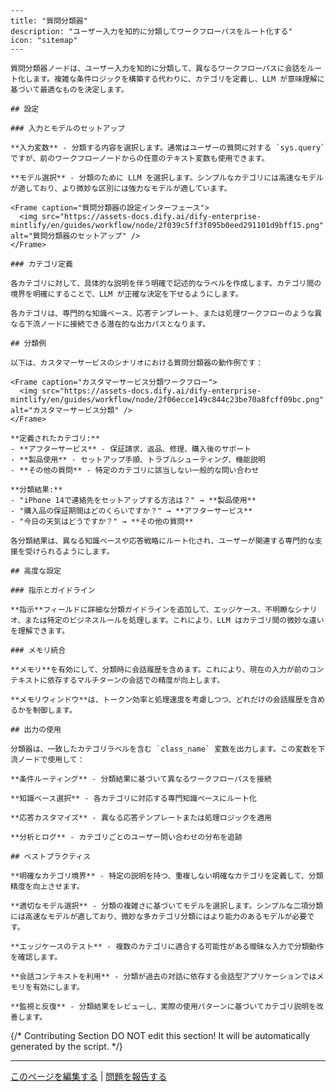```mdx
---
title: "質問分類器"
description: "ユーザー入力を知的に分類してワークフローパスをルート化する"
icon: "sitemap"
---

質問分類器ノードは、ユーザー入力を知的に分類して、異なるワークフローパスに会話をルート化します。複雑な条件ロジックを構築する代わりに、カテゴリを定義し、LLM が意味理解に基づいて最適なものを決定します。

## 設定

### 入力とモデルのセットアップ

**入力変数** - 分類する内容を選択します。通常はユーザーの質問に対する `sys.query` ですが、前のワークフローノードからの任意のテキスト変数も使用できます。

**モデル選択** - 分類のために LLM を選択します。シンプルなカテゴリには高速なモデルが適しており、より微妙な区別には強力なモデルが適しています。

<Frame caption="質問分類器の設定インターフェース">
  <img src="https://assets-docs.dify.ai/dify-enterprise-mintlify/en/guides/workflow/node/2f039c5ff3f095b0eed291101d9bff15.png" alt="質問分類器のセットアップ" />
</Frame>

### カテゴリ定義

各カテゴリに対して、具体的な説明を伴う明確で記述的なラベルを作成します。カテゴリ間の境界を明確にすることで、LLM が正確な決定を下せるようにします。

各カテゴリは、専門的な知識ベース、応答テンプレート、または処理ワークフローのような異なる下流ノードに接続できる潜在的な出力パスとなります。

## 分類例

以下は、カスタマーサービスのシナリオにおける質問分類器の動作例です：

<Frame caption="カスタマーサービス分類ワークフロー">
  <img src="https://assets-docs.dify.ai/dify-enterprise-mintlify/en/guides/workflow/node/2f06ecce149c844c23be70a8fcff09bc.png" alt="カスタマーサービス分類" />
</Frame>

**定義されたカテゴリ:**
- **アフターサービス** - 保証請求、返品、修理、購入後のサポート
- **製品使用** - セットアップ手順、トラブルシューティング、機能説明  
- **その他の質問** - 特定のカテゴリに該当しない一般的な問い合わせ

**分類結果:**
- "iPhone 14で連絡先をセットアップする方法は？" → **製品使用**
- "購入品の保証期間はどのくらいですか？" → **アフターサービス**  
- "今日の天気はどうですか？" → **その他の質問**

各分類結果は、異なる知識ベースや応答戦略にルート化され、ユーザーが関連する専門的な支援を受けられるようにします。

## 高度な設定

### 指示とガイドライン

**指示**フィールドに詳細な分類ガイドラインを追加して、エッジケース、不明瞭なシナリオ、または特定のビジネスルールを処理します。これにより、LLM はカテゴリ間の微妙な違いを理解できます。

### メモリ統合

**メモリ**を有効にして、分類時に会話履歴を含めます。これにより、現在の入力が前のコンテキストに依存するマルチターンの会話での精度が向上します。

**メモリウィンドウ**は、トークン効率と処理速度を考慮しつつ、どれだけの会話履歴を含めるかを制御します。

## 出力の使用

分類器は、一致したカテゴリラベルを含む `class_name` 変数を出力します。この変数を下流ノードで使用して：

**条件ルーティング** - 分類結果に基づいて異なるワークフローパスを接続

**知識ベース選択** - 各カテゴリに対応する専門知識ベースにルート化

**応答カスタマイズ** - 異なる応答テンプレートまたは処理ロジックを適用

**分析とログ** - カテゴリごとのユーザー問い合わせの分布を追跡

## ベストプラクティス

**明確なカテゴリ境界** - 特定の説明を持つ、重複しない明確なカテゴリを定義して、分類精度を向上させます。

**適切なモデル選択** - 分類の複雑さに基づいてモデルを選択します。シンプルな二項分類には高速なモデルが適しており、微妙な多カテゴリ分類にはより能力のあるモデルが必要です。

**エッジケースのテスト** - 複数のカテゴリに適合する可能性がある曖昧な入力で分類動作を確認します。

**会話コンテキストを利用** - 分類が過去の対話に依存する会話型アプリケーションではメモリを有効にします。

**監視と反復** - 分類結果をレビューし、実際の使用パターンに基づいてカテゴリ説明を改善します。
```

{/*
Contributing Section
DO NOT edit this section!
It will be automatically generated by the script.
*/}

---

[このページを編集する](https://github.com/langgenius/dify-docs/edit/main/ja-jp/documja-jptation/pages/nodes/question-classifier.mdx) | [問題を報告する](https://github.com/langgenius/dify-docs/issues/new?template=docs.yml)

